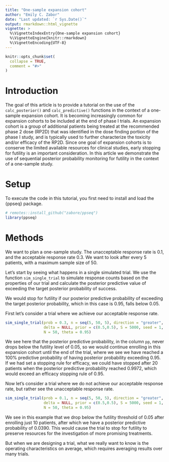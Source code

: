 ```yaml
---
title: "One-sample expansion cohort"
author: "Emily C. Zabor"
date: "Last updated: `r Sys.Date()`"
output: rmarkdown::html_vignette
vignette: >
  %\VignetteIndexEntry{One-sample expansion cohort}
  %\VignetteEngine{knitr::rmarkdown}
  %\VignetteEncoding{UTF-8}
---
```


```r
knitr::opts_chunk$set(
  collapse = TRUE,
  comment = "#>"
)
```


# Introduction

The goal of this article is to provide a tutorial on the use of the `calc_posterior()` and `calc_predictive()` functions in the context of a one-sample expansion cohort. It is becoming increasingly common for expansion cohorts to be included at the end of phase I trials. An expansion cohort is a group of additional patients being treated at the recommended phase 2 dose (RP2D) that was identified in the dose finding portion of the phase I study, and is typically used to further characterize the toxicity and/or efficacy of the RP2D. Since one goal of expansion cohorts is to conserve the limited available resources for clinical studies, early stopping for futility is an important consideration. In this article we demonstrate the use of sequential posterior probability monitoring for futility in the context of a one-sample study.


# Setup

To execute the code in this tutorial, you first need to install and load the {ppseq} package.

```r
# remotes::install_github("zabore/ppseq")
library(ppseq)
```


# Methods

We want to plan a one-sample study. The unacceptable response rate is 0.1, and the acceptable response rate 0.3. We want to look after every 5 patients, with a maximum sample size of 50.

Let's start by seeing what happens in a single simulated trial. We use the function `sim_single_trial` to simulate response counts based on the properties of our trial and calculate the posterior predictive value of exceeding the target posterior probability of success.

We would stop for futility if our posterior predictive probability of exceeding the target posterior probability, which in this case is 0.95, falls below 0.05. 

First let's consider a trial where we achieve our acceptable response rate.

```r
sim_single_trial(prob = 0.3, n = seq(5, 50, 5), direction = "greater", p = 0.1,
                 delta = NULL, prior = c(0.5,0.5), S = 5000, seed = 1, 
                 N = 50, theta = 0.95)
```

We see here that the posterior predictive probability, in the column `pp`, never drops below the futility level of 0.05, so we would continue enrolling in this expansion cohort until the end of the trial, where we see we have reached a 100\% predictive probability of having posterior probability exceeding 0.95. If we had set a stopping rule for efficacy, we could have stopped after 20 patients when the posterior predictive probability reached 0.9972, which would exceed an efficacy stopping rule of 0.95.

Now let's consider a trial where we do not achieve our acceptable response rate, but rather see the unacceptable response rate.

```r
sim_single_trial(prob = 0.1, n = seq(5, 50, 5), direction = "greater", p = 0.1,
                 delta = NULL, prior = c(0.5,0.5), S = 5000, seed = 1, 
                 N = 50, theta = 0.95)
```

We see in this example that we drop below the futility threshold of 0.05 after enrolling just 10 patients, after which we have a posterior predictive probability of 0.0390. This would cause the trial to stop for futility to preserve resources for the investigation of more promising treatments.

But when we are designing a trial, what we really want to know is the operating characteristics on average, which requires averaging results over many trials.

```r

```

